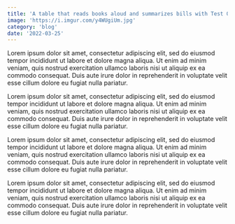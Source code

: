 ```yaml
---
title: 'A table that reads books aloud and summarizes bills with Test 0'
image: 'https://i.imgur.com/y4WUgiUm.jpg'
category: 'blog' 
date: '2022-03-25'
---
```


Lorem ipsum dolor sit amet, consectetur adipiscing elit, sed do eiusmod tempor incididunt ut labore et dolore magna aliqua. Ut enim ad minim veniam, quis nostrud exercitation ullamco laboris nisi ut aliquip ex ea commodo consequat. Duis aute irure dolor in reprehenderit in voluptate velit esse cillum dolore eu fugiat nulla pariatur. 

<ArticleImage 
   src="https://i.imgur.com/y4WUgiUh.jpg"
   caption="Some article that is important" 
   />

Lorem ipsum dolor sit amet, consectetur adipiscing elit, sed do eiusmod tempor incididunt ut labore et dolore magna aliqua. Ut enim ad minim veniam, quis nostrud exercitation ullamco laboris nisi ut aliquip ex ea commodo consequat. Duis aute irure dolor in reprehenderit in voluptate velit esse cillum dolore eu fugiat nulla pariatur. 

<ArticleImage 
   src="https://i.imgur.com/y4WUgiUh.jpg"
   caption="Some article that is important" 
   />

Lorem ipsum dolor sit amet, consectetur adipiscing elit, sed do eiusmod tempor incididunt ut labore et dolore magna aliqua. Ut enim ad minim veniam, quis nostrud exercitation ullamco laboris nisi ut aliquip ex ea commodo consequat. Duis aute irure dolor in reprehenderit in voluptate velit esse cillum dolore eu fugiat nulla pariatur.

<ArticleYoutube 
   videoId="L2vS_050c-M" 
   />

Lorem ipsum dolor sit amet, consectetur adipiscing elit, sed do eiusmod tempor incididunt ut labore et dolore magna aliqua. Ut enim ad minim veniam, quis nostrud exercitation ullamco laboris nisi ut aliquip ex ea commodo consequat. Duis aute irure dolor in reprehenderit in voluptate velit esse cillum dolore eu fugiat nulla pariatur.

<ArticleGithub 
   />

